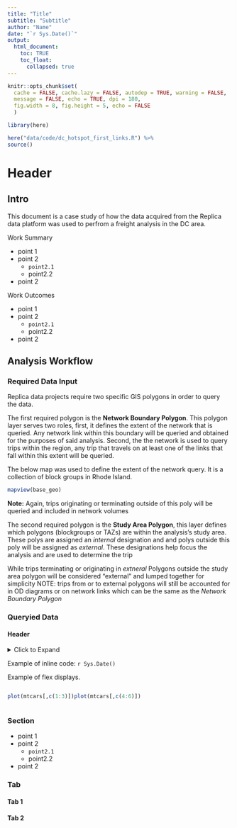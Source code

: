 ```yaml
---
title: "Title"
subtitle: "Subtitle"
author: "Name"
date: "`r Sys.Date()`"
output: 
  html_document:
    toc: TRUE
    toc_float:
      collapsed: true
---
```


```r
knitr::opts_chunk$set(
  cache = FALSE, cache.lazy = FALSE, autodep = TRUE, warning = FALSE, 
  message = FALSE, echo = TRUE, dpi = 180,
  fig.width = 8, fig.height = 5, echo = FALSE
  )
```

<!--#general comments===========================================================
#~~~~~~~~~~~~~~~~~~~~~~~~~~~~~~~~~~~~~~~~~~~~~~~~~~~~~~~~~~~~~~~~~~~~~~~~~~~~~~~
#
# This is [[insert description here - what it does/solve]]
#
# By: mike gaunt, michael.gaunt@wsp.com
#
# README: [[insert brief readme here]]
#-------- [[insert brief readme here]]
#
# *please use 80 character margins
# *please go to https://pkgs.rstudio.com/flexdashboard/articles/layouts.html
# to explore the different layouts available for the flexdashboard framework
#
#~~~~~~~~~~~~~~~~~~~~~~~~~~~~~~~~~~~~~~~~~~~~~~~~~~~~~~~~~~~~~~~~~~~~~~~~~~~ -->

<!--#library set-up=============================================================
#~~~~~~~~~~~~~~~~~~~~~~~~~~~~~~~~~~~~~~~~~~~~~~~~~~~~~~~~~~~~~~~~~~~~~~~~~~~~~~~
#content in this section should be removed if in production - ok for dev -->
```r
library(here)
```

<!--#source helpers/utilities===================================================
#~~~~~~~~~~~~~~~~~~~~~~~~~~~~~~~~~~~~~~~~~~~~~~~~~~~~~~~~~~~~~~~~~~~~~~~~~~~~~~~
#content in this section should be removed if in production - ok for dev -->
```r
here("data/code/dc_hotspot_first_links.R") %>% 
source()
```

<!--#source data================================================================
#~~~~~~~~~~~~~~~~~~~~~~~~~~~~~~~~~~~~~~~~~~~~~~~~~~~~~~~~~~~~~~~~~~~~~~~~~~~~~~~
#content in this section should be removed if in production - ok for dev 
#area to upload data with and to perform initial munging
#please add test data here so that others may use/unit test these scripts -->


<!--#SECTION NAME===============================================================
#use this header to make demarcations/section in code [delete this line]
#short description -->

# Header

## Intro 

This document is a case study of how the data acquired from the Replica data platform was used to perfrom a freight analysis in the DC area. 

Work Summary 

+ point 1
+ point 2
  - `point2.1`
  - point2.2
+ point 2

Work Outcomes 

+ point 1
+ point 2
  - `point2.1`
  - point2.2
+ point 2

## Analysis Workflow

### Required Data Input 

Replica data projects require two specific GIS polygons in order to query the data. 

The first required polygon is the **Network Boundary Polygon**. This polygon layer serves two roles, first, it defines the extent of the network that is queried. Any network link within this boundary will be queried and obtained for the purposes of said analysis. Second, the the network is used to query trips within the region, any trip that travels on at least one of the links that fall within this extent will be queried. 

The below map was used to define the extent of the network query. It is a collection of block groups in Rhode Island.

```r
mapview(base_geo)
```

**Note:** Again, trips originating or terminating outside of this poly will be queried and included in network volumes

The second required polygon is the **Study Area Polygon**, this layer defines which polygons (blockgroups or TAZs) are within the analysis's study area. These polys are assigned an _internal_ designation and and polys outside this poly will be assigned as _external_. These designations help focus the analysis and are used to determine the trip 

While trips terminating or originating in _extneral_
Polygons outside the study area polygon will be considered “external” and lumped together for simplicity 
NOTE: trips from or to external polygons will still be accounted for in OD diagrams or on network links
which can be the same as the _Network Boundary Polygon_

### Queryied Data



#### Header

<details>
<summary>Click to Expand</summary>

Example of expandable box. 

```r
Sys.Date()
```

</details>      

Example of inline code: ``r Sys.Date()``       

Example of flex displays. 

:::: {style="display: flex;"}

::: {}

```r
plot(mtcars[,c(1:3)])
```

:::

::: {}

```r
plot(mtcars[,c(4:6)])
```

:::

::::

### {-}

### Section 

+ point 1
+ point 2
  - `point2.1`
  - point2.2
+ point 2


### Tab {.tabset}

#### Tab 1

#### Tab 2

### {-}



<!--end-->






